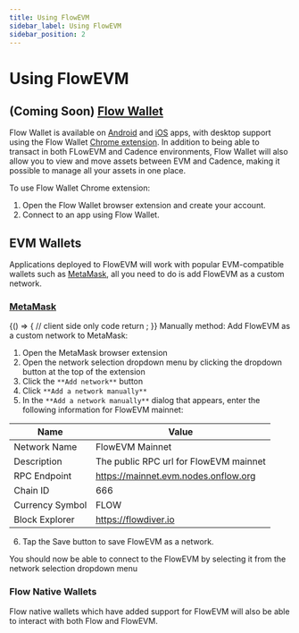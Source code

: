 ```yaml
---
title: Using FlowEVM
sidebar_label: Using FlowEVM
sidebar_position: 2
---
```



# Using FlowEVM

## (Coming Soon) [Flow Wallet](https://wallet.flow.com)

Flow Wallet is available on [Android](https://play.google.com/store/apps/details?id=io.outblock.lilico&hl=en_US&gl=US) and [iOS](https://apps.apple.com/ca/app/flow-core/id1644169603) apps, with desktop support using the Flow Wallet [Chrome extension](https://chromewebstore.google.com/detail/flow-reference-wallet/hpclkefagolihohboafpheddmmgdffjm). In addition to being able to transact in both FLowEVM and Cadence environments, Flow Wallet will also allow you to view and move assets between EVM and Cadence, making it possible to manage all your assets in one place.

To use Flow Wallet Chrome extension:

1. Open the Flow Wallet browser extension and create your account.
2. Connect to an app using Flow Wallet.

## EVM Wallets

Applications deployed to FlowEVM will work with popular EVM-compatible wallets such as [MetaMask](https://chromewebstore.google.com/detail/metamask/nkbihfbeogaeaoehlefnkodbefgpgknn), all you need to do is add FlowEVM as a custom network.

### [MetaMask](https://metamask.io)

<BrowserOnly>
{() => {
    // client side only code
    return <AddNetworkButton />;
}}
</BrowserOnly>
Manually method: Add FlowEVM as a custom network to MetaMask:

1. Open the MetaMask browser extension
2. Open the network selection dropdown menu by clicking the dropdown button at the top of the extension
3. Click the `**Add network**` button
4. Click `**Add a network manually**`
5. In the `**Add a network manually**` dialog that appears, enter the following information for FlowEVM mainnet:
    
| Name            | Value                                  |
|-----------------|----------------------------------------|
| Network Name    | FlowEVM Mainnet                        |
| Description     | The public RPC url for FlowEVM mainnet |
| RPC Endpoint    | https://mainnet.evm.nodes.onflow.org   |
| Chain ID        | 666                                    |
| Currency Symbol | FLOW                                   |
| Block Explorer  | https://flowdiver.io                   |

6. Tap the Save button to save FlowEVM as a network.

You should now be able to connect to the FlowEVM by selecting it from the network selection dropdown menu

### Flow Native Wallets

Flow native wallets which have added support for FlowEVM will also be able to interact with both Flow and FlowEVM. 

